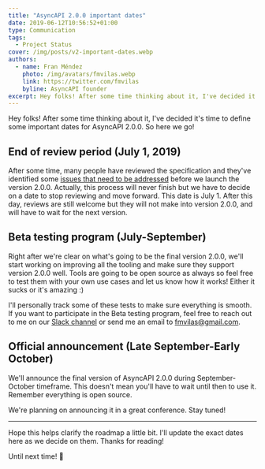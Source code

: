 ```yaml
---
title: "AsyncAPI 2.0.0 important dates"
date: 2019-06-12T10:56:52+01:00
type: Communication
tags:
  - Project Status
cover: /img/posts/v2-important-dates.webp
authors:
  - name: Fran Méndez
    photo: /img/avatars/fmvilas.webp
    link: https://twitter.com/fmvilas
    byline: AsyncAPI founder
excerpt: Hey folks! After some time thinking about it, I've decided it's time to define some important dates for AsyncAPI 2.0.0. So here we go!
---
```


Hey folks! After some time thinking about it, I've decided it's time to define some important dates for AsyncAPI 2.0.0. So here we go!

## End of review period (July 1, 2019)

After some time, many people have reviewed the specification and they've identified some [issues that need to be addressed](https://github.com/asyncapi/asyncapi/issues?q=is%3Aopen+is%3Aissue+label%3A%22v2.0.0+review%22) before we launch the version 2.0.0. Actually, this process will never finish but we have to decide on a date to stop reviewing and move forward. This date is July 1. After this day, reviews are still welcome but they will not make into version 2.0.0, and will have to wait for the next version.

## Beta testing program (July-September)

Right after we're clear on what's going to be the final version 2.0.0, we'll start working on improving all the tooling and make sure they support version 2.0.0 well. Tools are going to be open source as always so feel free to test them with your own use cases and let us know how it works! Either it sucks or it's amazing :)

I'll personally track some of these tests to make sure everything is smooth. If you want to participate in the Beta testing program, feel free to reach out to me on our [Slack channel](https://www.asyncapi.com/slack-invite) or send me an email to [fmvilas@gmail.com](mailto://fmvilas@gmail.com).

## Official announcement (Late September-Early October)

We'll announce the final version of AsyncAPI 2.0.0 during September-October timeframe. This doesn't mean you'll have to wait until then to use it. Remember everything is open source.

We're planning on announcing it in a great conference. Stay tuned!

---

Hope this helps clarify the roadmap a little bit. I'll update the exact dates here as we decide on them. Thanks for reading!

Until next time! 👋